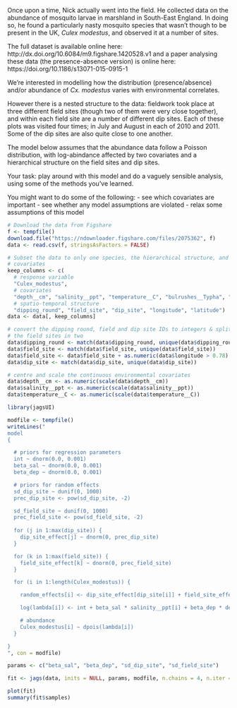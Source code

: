 Once upon a time, Nick actually went into the field. He collected data on the abundance of mosquito larvae in marshland in South-East England. In doing so, he found a particularly nasty mosquito species that wasn't though to be present in the UK, *Culex modestus*, and observed it at a number of sites.

The full dataset is available online here: http://dx.doi.org/10.6084/m9.figshare.1420528.v1
and a paper analysing these data (the presence-absence version) is online here: https://doi.org/10.1186/s13071-015-0915-1

We're interested in modelling how the distribution (presence/absence) and/or abundance of *Cx. modestus* varies with environmental correlates.

However there is a nested structure to the data: fieldwork took place at three different field sites (though two of them were very close together), and within each field site are a number of different dip sites. Each of these plots was visited four times; in July and August in each of 2010 and 2011. Some of the dip sites are also quite close to one another.

The model below assumes that the abundance data follow a Poisson distribution, with log-abindance affected by two covariates and a hierarchical structure on the field sites and dip sites.

Your task: play around with this model and do a vaguely sensible analysis, using some of the methods you've learned.

You might want to do some of the following:
 - see which covariates are important
 - see whether any model assumptions are violated
 - relax some assumptions of this model

```r
# Download the data from Figshare
f <- tempfile()
download.file("https://ndownloader.figshare.com/files/2075362", f)
data <- read.csv(f, stringsAsFactors = FALSE)

# Subset the data to only one species, the hierarchical structure, and some
# covariates
keep_columns <- c(
  # response variable
  "Culex_modestus",
  # covariates
  "depth__cm", "salinity__ppt", "temperature__C", "bulrushes__Typha", "ivy_leafed_duckweed__Lemna_trisulca",
  # spatio-temporal structure
  "dipping_round", "field_site", "dip_site", "longitude", "latitude")
data <- data[, keep_columns]

# convert the dipping round, field and dip site IDs to integers & split one of
# the field sites in two
data$dipping_round <- match(data$dipping_round, unique(data$dipping_round))
data$field_site <- match(data$field_site, unique(data$field_site))
data$field_site <- data$field_site + as.numeric(data$longitude > 0.78)
data$dip_site <- match(data$dip_site, unique(data$dip_site))

# centre and scale the continuous environmental covariates
data$depth__cm <- as.numeric(scale(data$depth__cm))
data$salinity__ppt <- as.numeric(scale(data$salinity__ppt))
data$temperature__C <- as.numeric(scale(data$temperature__C))
```

```r
library(jagsUI)
```

```r
modfile <- tempfile()
writeLines("
model
{

  # priors for regression parameters
  int ~ dnorm(0.0, 0.001)
  beta_sal ~ dnorm(0.0, 0.001)
  beta_dep ~ dnorm(0.0, 0.001)

  # priors for random effects
  sd_dip_site ~ dunif(0, 1000)
  prec_dip_site <- pow(sd_dip_site, -2)

  sd_field_site ~ dunif(0, 1000)
  prec_field_site <- pow(sd_field_site, -2)
  
  for (j in 1:max(dip_site)) {
    dip_site_effect[j] ~ dnorm(0, prec_dip_site)
  }

  for (k in 1:max(field_site)) {
    field_site_effect[k] ~ dnorm(0, prec_field_site)
  }

  for (i in 1:length(Culex_modestus)) {

    random_effects[i] <- dip_site_effect[dip_site[i]] + field_site_effect[field_site[i]]

    log(lambda[i]) <- int + beta_sal * salinity__ppt[i] + beta_dep * depth__cm[i] + random_effects[i]

    # abundance
    Culex_modestus[i] ~ dpois(lambda[i])
  }

}
", con = modfile)
```

```r
params <- c("beta_sal", "beta_dep", "sd_dip_site", "sd_field_site")
```

```r
fit <- jags(data, inits = NULL, params, modfile, n.chains = 4, n.iter = 22000, n.burnin = 2000)
```

```r
plot(fit)
summary(fit$samples)
```

